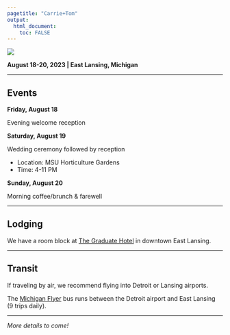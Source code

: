 ---
pagetitle: "Carrie+Tom"
output: 
  html_document:
    toc: FALSE
---

![](images/save-the-date.png)  

**August 18-20, 2023 | East Lansing, Michigan**  




********************************************************************************
## Events

**Friday, August 18**

Evening welcome reception  


**Saturday, August 19**

Wedding ceremony followed by reception

* Location: MSU Horticulture Gardens
* Time: 4-11 PM


**Sunday, August 20**

Morning coffee/brunch & farewell  



********************************************************************************
## Lodging

We have a room block at [The Graduate Hotel](https://www.graduatehotels.com/east-lansing/){target="_blank"} in downtown East Lansing.  



********************************************************************************
## Transit

If traveling by air, we recommend flying into Detroit or Lansing airports.

The [Michigan Flyer](https://www.michiganflyer.com){target="_blank"} bus runs between the Detroit airport and East Lansing (9 trips daily).  



********************************************************************************
*More details to come!*

